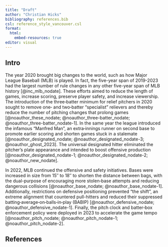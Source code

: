 ```yaml
---
title: "Draft"
author: "Christian Hicks"
bibliography: references.bib
csl: reference_style_vancouver.csl
format:
  html:
    embed-resources: true
editor: visual
---
```


## Intro

The year 2020 brought big changes to the world, such as how Major League Baseball (MLB) is played. In fact, the five-year span of 2019-2023 had the largest number of rule changes in any other five-year span of MLB history [@inc_mlb_nodate]. These efforts aimed to reduce the length of games, increase scoring, preserve player safety, and increase viewership. The introduction of the three‑batter minimum for relief pitchers in 2020 sought to remove one‑ and two‑batter “specialist” relievers and thereby reduce the number of pitching changes that prolong games [@noauthor_these_nodate; @noauthor_three-batter_nodate; @noauthor_three-batter_nodate-1]. In the same year the league introduced the infamous "Manfred Man", an extra‑innings runner on second base to promote earlier scoring and shorten games stuck in a stalemate [@noauthor_designated_nodate; @noauthor_designated_nodate-3; @noauthor_ghost_2023]. The universal designated hitter eliminated the pitcher’s plate appearance and intended to boost offensive production [@noauthor_designated_nodate-1; @noauthor_designated_nodate-2; @noauthor_new_nodate].

In 2022, MLB continued the offensive and safety initiatives. Bases were increased in size from 15″ to 18″ to shorten the distance between bags, with the dual-purpose of encouraging more stolen‑base attempts and reducing dangerous collisions [@noauthor_base_nodate; @noauthor_base_nodate-1]. Additionally, restrictions on defensive positioning prevented "the shift", an extreme alignment that countered pull-hitters and reduced their suppressed batting‑average‐on‐balls‐in‐play (BABIP) [@noauthor_defensive_nodate; @noauthor_defensive_nodate-1]. Finally, the pitch clock and batter‑box enforcement policy were deployed in 2023 to accelerate the game tempo [@noauthor_pitch_nodate; @noauthor_pitch_nodate-1; @noauthor_pitch_nodate-2].

## References
